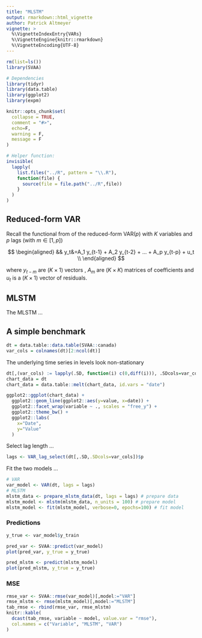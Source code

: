 ```yaml
---
title: "MLSTM"
output: rmarkdown::html_vignette
author: Patrick Altmeyer
vignette: >
  %\VignetteIndexEntry{VARs}
  %\VignetteEngine{knitr::rmarkdown}
  %\VignetteEncoding{UTF-8}
---
```


```r
rm(list=ls())
library(SVAA)

# Dependencies
library(tidyr)
library(data.table)
library(ggplot2)
library(expm)

knitr::opts_chunk$set(
  collapse = TRUE,
  comment = "#>",
  echo=F,
  warning = F, 
  message = F
)

# Helper function:
invisible(
  lapply(
    list.files("../R", pattern = "\\.R"),
    function(file) {
      source(file = file.path("../R",file))
    }
  )
)
```

## Reduced-form VAR 

Recall the functional from of the reduced-form VAR($p$) with $K$ variables and $p$ lags (with $m \in [1,p]$) 

$$
\begin{aligned}
&& y_t&=A_1 y_{t-1} + A_2 y_{t-2} + ... + A_p y_{t-p} + u_t \\
\end{aligned}
$$

where $y_{t-m}$ are $(K \times 1)$ vectors , $A_m$ are $(K \times K)$ matrices of coefficients and $u_t$ is a $(K \times 1)$ vector of residuals. 

## MLSTM

The MLSTM ...

## A simple benchmark

```r
dt = data.table::data.table(SVAA::canada)
var_cols = colnames(dt)[2:ncol(dt)]
```

The underlying time series in levels look non-stationary 

```r
dt[,(var_cols) := lapply(.SD, function(i) c(0,diff(i))), .SDcols=var_cols]
chart_data = dt
chart_data = data.table::melt(chart_data, id.vars = "date")

ggplot2::ggplot(chart_data) +
  ggplot2::geom_line(ggplot2::aes(y=value, x=date)) +
  ggplot2::facet_wrap(variable ~ ., scales = "free_y") +
  ggplot2::theme_bw() +
  ggplot2::labs(
    x="Date",
    y="Value"
  )
```

Select lag length ...

```r
lags <- VAR_lag_select(dt[,.SD,.SDcols=var_cols])$p
```

Fit the two models ...

```r
# VAR
var_model <- VAR(dt, lags = lags)
# MLSTM
mlstm_data <- prepare_mlstm_data(dt, lags = lags) # prepare data
mlstm_model <- mlstm(mlstm_data, n_units = 100) # prepare model
mlstm_model <- fit(mlstm_model, verbose=0, epochs=100) # fit model
```

### Predictions

```r
y_true <- var_model$y_train
```

```r
pred_var <- SVAA::predict(var_model)
plot(pred_var, y_true = y_true)
```

```r
pred_mlstm <- predict(mlstm_model)
plot(pred_mlstm, y_true = y_true)
```

### MSE

```r
rmse_var <- SVAA::rmse(var_model)[,model:="VAR"]
rmse_mlstm <- rmse(mlstm_model)[,model:="MLSTM"]
tab_rmse <- rbind(rmse_var, rmse_mlstm)
knitr::kable(
  dcast(tab_rmse, variable ~ model, value.var = "rmse"), 
  col.names = c("Variable", "MLSTM", "VAR")
) 
```


